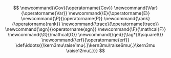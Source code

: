 ::: {.hidden}
$$
\newcommand{\Cov}{\operatorname{Cov}}
\newcommand{\Var}{\operatorname{Var}}
\newcommand{\E}{\operatorname{E}}
\newcommand{\P}{\operatorname{P}}
\newcommand{\rank}{\operatorname{rank}}
\newcommand{\trace}{\operatorname{trace}}
\newcommand{\sgn}{\operatorname{sgn}}
\newcommand{\F}{\mathcal{F}}
\newcommand{\G}{\mathcal{G}}
\newcommand{\qed}{\tag*{$\square$}}
\newcommand{\erf}{\operatorname{erf}}
\def\iddots{{\kern3mu\raise1mu{.}\kern3mu\raise6mu{.}\kern3mu
\raise12mu{.}}}
$$
:::
